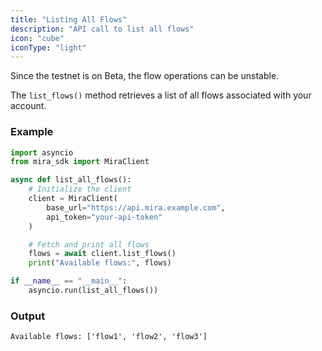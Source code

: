 ```yaml
---
title: "Listing All Flows"
description: "API call to list all flows"
icon: "cube"
iconType: "light"
---
```


<Note>Since the testnet is on Beta, the flow operations can be unstable.</Note>

The `list_flows()` method retrieves a list of all flows associated with your account.

### Example

```python
import asyncio
from mira_sdk import MiraClient

async def list_all_flows():
    # Initialize the client
    client = MiraClient(
        base_url="https://api.mira.example.com",
        api_token="your-api-token"
    )

    # Fetch and print all flows
    flows = await client.list_flows()
    print("Available flows:", flows)

if __name__ == "__main__":
    asyncio.run(list_all_flows())
```

### Output

```plaintext
Available flows: ['flow1', 'flow2', 'flow3']
```
